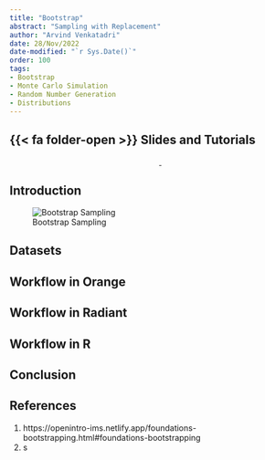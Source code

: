 ```yaml
---
title: "Bootstrap"
abstract: "Sampling with Replacement"
author: "Arvind Venkatadri"
date: 28/Nov/2022
date-modified: "`r Sys.Date()`"
order: 100
tags:
- Bootstrap
- Monte Carlo Simulation
- Random Number Generation
- Distributions
---
```


## {{< fa folder-open >}} Slides and Tutorials
<center>
<a href="./files/bootstrap.qmd">
<i class="fa-solid fa-file-powerpoint fa-2x"></i></a>&nbsp;&nbsp;&nbsp;&nbsp;&nbsp;&nbsp;<a href="./files/bootstrap.ows"><iconify-icon icon="icon-park-solid:orange"></iconify-icon></a>&nbsp;&nbsp;&nbsp;&nbsp;&nbsp;&nbsp;<a href="./files/bootstrap.rda">
<i class="fa-solid fa-person-rays"></i></a>&nbsp;&nbsp;&nbsp;&nbsp;&nbsp;&nbsp;<a href="./data/data.zip"><i class="fa-solid fa-database"></i></a>
</center>

## Introduction

![Bootstrap
Sampling](https://openintro-ims.netlify.app/images/boot1propboth.png){fig-align="center"}

## Datasets

## Workflow in Orange

## Workflow in Radiant

## Workflow in R

## Conclusion

## References

1.  https://openintro-ims.netlify.app/foundations-bootstrapping.html#foundations-bootstrapping
2.  s
